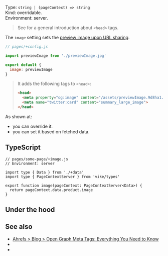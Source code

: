 

Type: `string | (pageContext) => string`  
Kind: overridable.  
Environment: server. <ImplementedBy noCustomGuide />

> See <Link href="/head-tags" /> for a general introduction about `<head>` tags.

The `image` setting sets the [preview image upon URL sharing](https://ahrefs.com/blog/open-graph-meta-tags/#:~:text=8%20simple%20steps.%22%20/%3E-,%3Cmeta%20property%3D%22og%3Aimage%22,-content%3D%22https%3A//ahrefs).

```js
// pages/+config.js

import previewImage from './previewImage.jpg'

export default {
  image: previewImage
}
```

> It adds the following tags to `<head>`:
>
> ```html
> <head>
>   <meta property="og:image" content="/assets/previewImage.9d8ha1.jpg">
>   <meta name="twitter:card" content="summary_large_image">
> </head>
> ```

As shown at:
 - <Link href="/head-tags#page-specific" /> you can override it.
 - <Link href="/head-tags#data" /> you can set it based on fetched data.


## TypeScript

```tsx
// pages/some-page/+image.js
// Environment: server

import type { Data } from './+data'
import type { PageContextServer } from 'vike/types'

export function image(pageContext: PageContextServer<Data>) {
  return pageContext.data.product.image
}
```


## Under the hood

<OnlyHtmlNote />


## See also

- [Ahrefs > Blog > Open Graph Meta Tags: Everything You Need to Know](https://ahrefs.com/blog/open-graph-meta-tags/)
- <Link href="/head-tags" />
- <Link href="/settings#html" doNotInferSectionTitle />
